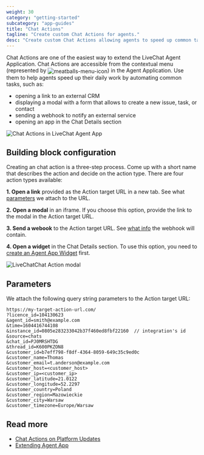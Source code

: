 ```yaml
---
weight: 30
category: "getting-started"
subcategory: "app-guides"
title: "Chat Actions"
tagline: "Create custom Chat Actions for agents."
desc: "Create custom Chat Actions allowing agents to speed up common tasks."
---
```


<p>
Chat Actions are one of the easiest way to extend the LiveChat Agent Application. Chat Actions are accessible from the contextual menu (represented by <img style="vertical-align: middle" src="./menu-icon.svg" alt="meatballs-menu-icon" />) in the Agent Application. Use them to help agents speed up their daily work by automating common tasks, such as:
</p>

- opening a link to an external CRM
- displaying a modal with a form that allows to create a new issue, task, or contact
- sending a webhook to notify an external service
- opening an app in the Chat Details section

![Chat Actions in LiveChat Agent App](chat-actions-dropdown-livechat-1.png)

## Building block configuration

Creating an chat action is a three-step process. Come up with a short name that describes the action and decide on the action type.  There are four action types available:

**1. Open a link** provided as the Action target URL in a new tab. See what [parameters](#parameters) we attach to the URL.

**2. Open a modal** in an iframe. If you choose this option, provide the link to the modal in the Action target URL.

**3. Send a webook** to the Action target URL. See [what info](#parameters) the webhook will contain.

**4. Open a widget** in the Chat Details section. To use this option, you need to [create an Agent App Widget](/extending-agent-app/agent-app-sdk/#getting-started) first.

<div style="max-width: 600px">
  <img src="chat-action-modal-livechat-example.png" alt="LiveChatChat Action modal" />
</div>

## Parameters

We attach the following query string parameters to the Action target URL:

<CodeSample>

```
https://my-target-action-url.com/
?licence_id=104130623
&agent_id=smith@example.com
&time=1604416744108
&instance_id=0805e283233042b37f460ed8fbf22160  // integration's id
&source=chats
&chat_id=PJ0MRSHTDG
&thread_id=K600PKZON8
&customer_id=b7eff798-f8df-4364-8059-649c35c9ed0c
&customer_name=Thomas
&customer_email=t.anderson@example.com
&customer_host=<customer_host>
&customer_ip=<customer_ip>
&customer_latitude=21.0122
&customer_longitude=52.2297
&customer_country=Poland
&customer_region=Mazowieckie
&customer_city=Warsaw
&customer_timezone=Europe/Warsaw
```

</CodeSample>

## Read more

- [Chat Actions on Platform Updates](https://developers.livechat.com/updates/chat-actions)
- [Extending Agent App](/extending-agent-app/#chat-actions)
